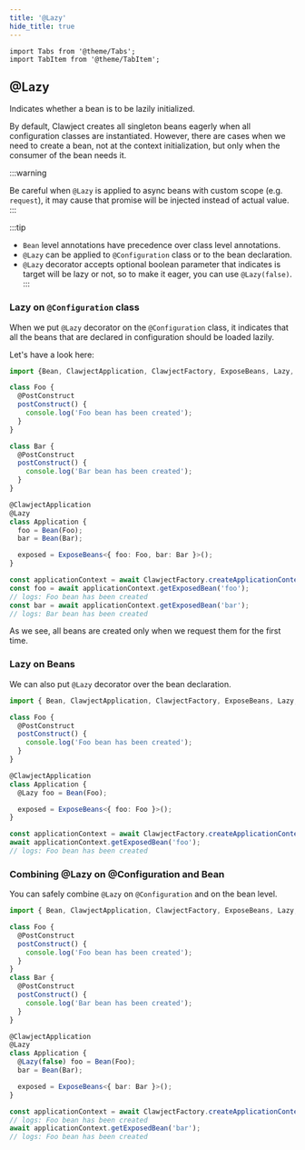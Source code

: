 ```yaml
---
title: '@Lazy'
hide_title: true
---
```


```mdx-code-block
import Tabs from '@theme/Tabs';
import TabItem from '@theme/TabItem';
```

## @Lazy

Indicates whether a bean is to be lazily initialized.

By default, Clawject creates all singleton beans eagerly when all configuration classes are instantiated.
However, there are cases when we need to create a bean,
not at the context initialization, but only when the consumer of the bean needs it.

:::warning

Be careful when `@Lazy` is applied to async beans with custom scope (e.g. `request`),
it may cause that promise will be injected instead of actual value.
:::

:::tip
- `Bean` level annotations have precedence over class level annotations.
- `@Lazy` can be applied to `@Configuration` class or to the bean declaration.
- `@Lazy` decorator accepts optional boolean parameter that indicates is target will be lazy or not, so to make it eager, you can use `@Lazy(false)`.
:::

### Lazy on `@Configuration` class

When we put `@Lazy` decorator on the `@Configuration` class,
it indicates that all the beans that are declared in configuration should be loaded lazily.

Let's have a look here:

```ts
import {Bean, ClawjectApplication, ClawjectFactory, ExposeBeans, Lazy, PostConstruct} from '@clawject/di';

class Foo {
  @PostConstruct
  postConstruct() {
    console.log('Foo bean has been created');
  }
}

class Bar {
  @PostConstruct
  postConstruct() {
    console.log('Bar bean has been created');
  }
}

@ClawjectApplication
@Lazy
class Application {
  foo = Bean(Foo);
  bar = Bean(Bar);

  exposed = ExposeBeans<{ foo: Foo, bar: Bar }>();
}

const applicationContext = await ClawjectFactory.createApplicationContext(Application);
const foo = await applicationContext.getExposedBean('foo');
// logs: Foo bean has been created
const bar = await applicationContext.getExposedBean('bar');
// logs: Bar bean has been created
```

As we see, all beans are created only when we request them for the first time.

### Lazy on Beans

We can also put `@Lazy` decorator over the bean declaration.

```ts
import { Bean, ClawjectApplication, ClawjectFactory, ExposeBeans, Lazy, PostConstruct } from '@clawject/di';

class Foo {
  @PostConstruct
  postConstruct() {
    console.log('Foo bean has been created');
  }
}

@ClawjectApplication
class Application {
  @Lazy foo = Bean(Foo);

  exposed = ExposeBeans<{ foo: Foo }>();
}

const applicationContext = await ClawjectFactory.createApplicationContext(Application);
await applicationContext.getExposedBean('foo');
// logs: Foo bean has been created
```

### Combining @Lazy on @Configuration and Bean

You can safely combine `@Lazy` on `@Configuration` and on the bean level.

```ts
import { Bean, ClawjectApplication, ClawjectFactory, ExposeBeans, Lazy, PostConstruct } from '@clawject/di';

class Foo {
  @PostConstruct
  postConstruct() {
    console.log('Foo bean has been created');
  }
}
class Bar {
  @PostConstruct
  postConstruct() {
    console.log('Bar bean has been created');
  }
}

@ClawjectApplication
@Lazy
class Application {
  @Lazy(false) foo = Bean(Foo);
  bar = Bean(Bar);

  exposed = ExposeBeans<{ bar: Bar }>();
}

const applicationContext = await ClawjectFactory.createApplicationContext(Application);
// logs: Foo bean has been created
await applicationContext.getExposedBean('bar');
// logs: Foo bean has been created
```
